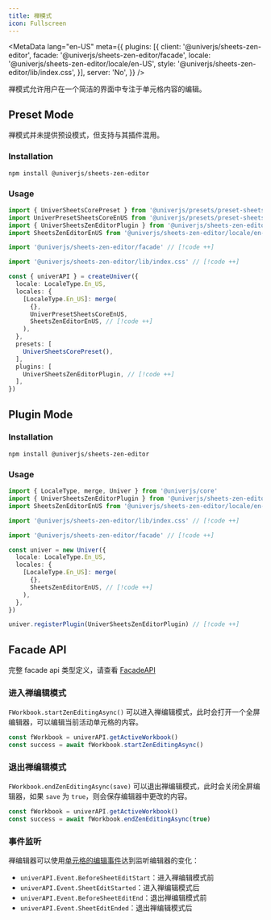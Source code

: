 ```yaml
---
title: 禅模式
icon: Fullscreen
---
```


<MetaData
  lang="en-US"
  meta={{
    plugins: [{
      client: '@univerjs/sheets-zen-editor',
      facade: '@univerjs/sheets-zen-editor/facade',
      locale: '@univerjs/sheets-zen-editor/locale/en-US',
      style: '@univerjs/sheets-zen-editor/lib/index.css',
    }],
    server: 'No',
  }}
/>

禅模式允许用户在一个简洁的界面中专注于单元格内容的编辑。

## Preset Mode

禅模式并未提供预设模式，但支持与其插件混用。

### Installation

```package-install
npm install @univerjs/sheets-zen-editor
```

### Usage

```typescript
import { UniverSheetsCorePreset } from '@univerjs/presets/preset-sheets-core'
import UniverPresetSheetsCoreEnUS from '@univerjs/presets/preset-sheets-core/locales/en-US'
import { UniverSheetsZenEditorPlugin } from '@univerjs/sheets-zen-editor'
import SheetsZenEditorEnUS from '@univerjs/sheets-zen-editor/locale/en-US' // [!code ++]

import '@univerjs/sheets-zen-editor/facade' // [!code ++]

import '@univerjs/sheets-zen-editor/lib/index.css' // [!code ++]

const { univerAPI } = createUniver({
  locale: LocaleType.En_US,
  locales: {
    [LocaleType.En_US]: merge(
      {},
      UniverPresetSheetsCoreEnUS,
      SheetsZenEditorEnUS, // [!code ++]
    ),
  },
  presets: [
    UniverSheetsCorePreset(),
  ],
  plugins: [
    UniverSheetsZenEditorPlugin, // [!code ++]
  ],
})
```

## Plugin Mode

### Installation

```package-install
npm install @univerjs/sheets-zen-editor
```

### Usage

```typescript
import { LocaleType, merge, Univer } from '@univerjs/core'
import { UniverSheetsZenEditorPlugin } from '@univerjs/sheets-zen-editor' // [!code ++]
import SheetsZenEditorEnUS from '@univerjs/sheets-zen-editor/locale/en-US' // [!code ++]

import '@univerjs/sheets-zen-editor/lib/index.css' // [!code ++]

import '@univerjs/sheets-zen-editor/facade' // [!code ++]

const univer = new Univer({
  locale: LocaleType.En_US,
  locales: {
    [LocaleType.En_US]: merge(
      {},
      SheetsZenEditorEnUS, // [!code ++]
    ),
  },
})

univer.registerPlugin(UniverSheetsZenEditorPlugin) // [!code ++]
```

## Facade API

完整 facade api 类型定义，请查看 [FacadeAPI](https://reference.univer.ai/en-US)

### 进入禅编辑模式

`FWorkbook.startZenEditingAsync()` 可以进入禅编辑模式，此时会打开一个全屏编辑器，可以编辑当前活动单元格的内容。

```typescript
const fWorkbook = univerAPI.getActiveWorkbook()
const success = await fWorkbook.startZenEditingAsync()
```

### 退出禅编辑模式

`FWorkbook.endZenEditingAsync(save)` 可以退出禅编辑模式，此时会关闭全屏编辑器，如果 `save` 为 `true`，则会保存编辑器中更改的内容。

```typescript
const fWorkbook = univerAPI.getActiveWorkbook()
const success = await fWorkbook.endZenEditingAsync(true)
```

### 事件监听

禅编辑器可以使用[单元格的编辑事件](http://localhost:3000/en-US/guides/sheets/features/core/range-selection#%E5%BC%80%E5%A7%8B%E7%BC%96%E8%BE%91%E4%BA%8B%E4%BB%B6)达到监听编辑器的变化：

* `univerAPI.Event.BeforeSheetEditStart`：进入禅编辑模式前
* `univerAPI.Event.SheetEditStarted`：进入禅编辑模式后
* `univerAPI.Event.BeforeSheetEditEnd`：退出禅编辑模式前
* `univerAPI.Event.SheetEditEnded`：退出禅编辑模式后
